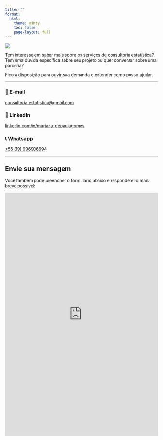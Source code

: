 ```yaml
---
title: ""
format:
  html:
    theme: minty
    toc: false
    page-layout: full
---
```


![](images/contato.png){fig-align="center"}


Tem interesse em saber mais sobre os serviços de consultoria estatística?  
Tem uma dúvida específica sobre seu projeto ou quer conversar sobre uma parceria?

Fico à disposição para ouvir sua demanda e entender como posso ajudar.

---

### 📧 E-mail  
[consultoria.estatistica@gmail.com](mailto:marianadepaulagomes@gmail.com)

### 💼 LinkedIn  
[linkedin.com/in/mariana-depaulagomes](https://linkedin.com/in/mariana-depaulagomes)

### 📞 Whatsapp  
[+55 (19) 996906694](https://wa.me/5519996906694)

---

## Envie sua mensagem

Você também pode preencher o formulário abaixo e responderei o mais breve possível:

::: {.callout-tip title="Formulário de contato"}
<iframe src="https://docs.google.com/forms/d/e/1FAIpQLScW7hlBx1C-q14FNthUO-4z9yWWH0sB8ZDD9IxLUA95ui6fgA/viewform?usp=headerembedded=true" width="100%" height="800" frameborder="0" marginheight="0" marginwidth="0">Carregando…</iframe>
:::

